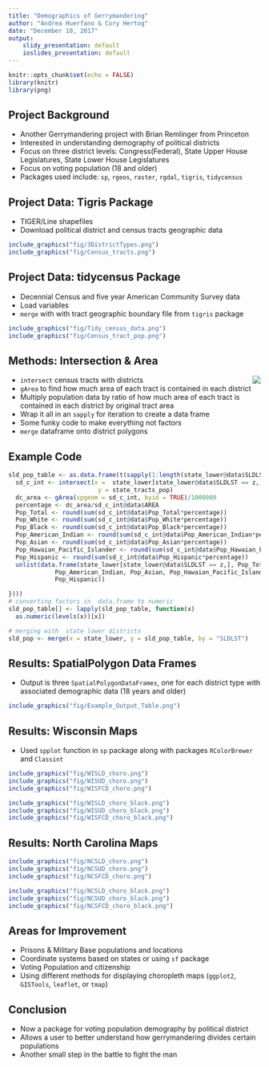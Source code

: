 ```yaml
---
title: "Demographics of Gerrymandering"
author: "Andrea Huerfano & Cory Hertog"
date: "December 10, 2017"
output: 
    slidy_presentation: default
    ioslides_presentation: default 
---
```


```r
knitr::opts_chunk$set(echo = FALSE)
library(knitr)
library(png)
```

## Project Background
- Another Gerrymandering project with Brian Remlinger from Princeton
- Interested in understanding demography of political districts
- Focus on three district levels: Congress(Federal), State Upper House Legislatures, State Lower House Legislatures
- Focus on voting population (18 and older)
- Packages used include: `sp`, `rgeos`, `raster`, `rgdal`, `tigris`, `tidycensus`


## Project Data: Tigris Package
- TIGER/Line shapefiles
- Download political district and census tracts geographic data

```r
include_graphics("fig/3DistrictTypes.png")
include_graphics("fig/Census_tracts.png")
```

## Project Data: tidycensus Package
- Decennial Census and five year American Community Survey data
- Load variables
- `merge` with with tract geographic boundary file from `tigris` package

```r
include_graphics("fig/Tidy_census_data.png")
include_graphics("fig/Census_tract_pop.png")
```



## Methods: Intersection & Area
- `intersect` census tracts with districts <img style="float: right;" src="fig/SUD1_wtracts.png">
- `gArea` to find how much area of each tract is contained in each district
- Multiply population data by ratio of how much area of each tract is contained in each district by original tract area 
- Wrap it all in an `sapply` for iteration to create a data frame
- Some funky code to make everything not factors
- `merge` dataframe onto district polygons


## Example Code
```r
sld_pop_table <- as.data.frame(t(sapply(1:length(state_lower@data$SLDLST), function(z) {
  sd_c_int <- intersect(x =  state_lower[state_lower@data$SLDLST == z,],
                         y = state_tracts_pop)
  dc_area <- gArea(spgeom = sd_c_int, byid = TRUE)/1000000
  percentage <- dc_area/sd_c_int@data$AREA
  Pop_Total <- round(sum(sd_c_int@data$Pop_Total*percentage))
  Pop_White <- round(sum(sd_c_int@data$Pop_White*percentage))
  Pop_Black <- round(sum(sd_c_int@data$Pop_Black*percentage))
  Pop_American_Indian <- round(sum(sd_c_int@data$Pop_American_Indian*percentage))
  Pop_Asian <- round(sum(sd_c_int@data$Pop_Asian*percentage))
  Pop_Hawaian_Pacific_Islander <- round(sum(sd_c_int@data$Pop_Hawaian_Pacific_Islander*percentage))
  Pop_Hispanic <- round(sum(sd_c_int@data$Pop_Hispanic*percentage))
  unlist(data.frame(state_lower[state_lower@data$SLDLST == z,], Pop_Total, Pop_White, Pop_Black,
             Pop_American_Indian, Pop_Asian, Pop_Hawaian_Pacific_Islander,
             Pop_Hispanic))

})))
# converting factors in  data.frame to numeric
sld_pop_table[] <- lapply(sld_pop_table, function(x)
  as.numeric(levels(x))[x])

# merging with  state lower districts
sld_pop <- merge(x = state_lower, y = sld_pop_table, by = "SLDLST")
```

## Results: SpatialPolygon Data Frames
- Output is three `SpatialPolygonDataFrames`, one for each district type with associated demographic data (18 years and older)

```r
include_graphics("fig/Example_Output_Table.png")
```


## Results: Wisconsin Maps
- Used `spplot` function in `sp` package along with packages `RColorBrewer` and `Classint`

```r
include_graphics("fig/WISLD_choro.png")
include_graphics("fig/WISUD_choro.png")
include_graphics("fig/WISFCD_choro.png")
```
```r
include_graphics("fig/WISLD_choro_black.png")
include_graphics("fig/WISUD_choro_black.png")
include_graphics("fig/WISFCD_choro_black.png")

```

## Results: North Carolina Maps
```r
include_graphics("fig/NCSLD_choro.png")
include_graphics("fig/NCSUD_choro.png")
include_graphics("fig/NCSFCD_choro.png")
```

```r
include_graphics("fig/NCSLD_choro_black.png")
include_graphics("fig/NCSUD_choro_black.png")
include_graphics("fig/NCSFCD_choro_black.png")
```

## Areas for Improvement
- Prisons & Military Base populations and locations
- Coordinate systems based on states or using `sf` package
- Voting Population and citizenship
- Using different methods for displaying choropleth maps (`ggplot2`, `GISTools`, `leaflet`, or  `tmap`)


## Conclusion
- Now a package for voting population demography by political district
- Allows a user to better understand how gerrymandering divides certain populations
- Another small step in the battle to fight the man

